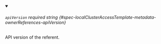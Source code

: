 
<details className="config-field" data-expandable="false" open>
<summary>

###### `apiVersion` <span className="config-field-required" data-required="true">required</span> <span className="config-field-type">string</span> <span className="config-field-default"></span> <span className="config-field-enum"></span> {#spec-localClusterAccessTemplate-metadata-ownerReferences-apiVersion}

API version of the referent.

</summary>



</details>
